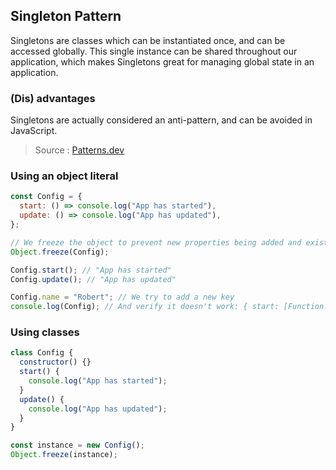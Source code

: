 ## Singleton Pattern

Singletons are classes which can be instantiated once, and can be accessed globally. This single instance can be shared throughout our application, which makes Singletons great for managing global state in an application.

### (Dis) advantages

Singletons are actually considered an anti-pattern, and can be avoided in JavaScript.

> Source : [Patterns.dev](https://www.patterns.dev/posts/singleton-pattern/)

### Using an object literal

```javascript
const Config = {
  start: () => console.log("App has started"),
  update: () => console.log("App has updated"),
};

// We freeze the object to prevent new properties being added and existing properties being modified or removed
Object.freeze(Config);

Config.start(); // "App has started"
Config.update(); // "App has updated"

Config.name = "Robert"; // We try to add a new key
console.log(Config); // And verify it doesn't work: { start: [Function: start], update: [Function: update] }
```

### Using classes

```javascript
class Config {
  constructor() {}
  start() {
    console.log("App has started");
  }
  update() {
    console.log("App has updated");
  }
}

const instance = new Config();
Object.freeze(instance);
```
